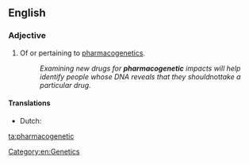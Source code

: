 ==English==

===Adjective===
{{en-adj|-}}

# {{label|en|pharmacology}} Of or pertaining to [[pharmacogenetics]].
#: ''Examining new drugs for '''pharmacogenetic''' impacts will help identify people whose DNA reveals that they should ''not'' take a particular drug.''

====Translations====
{{trans-top|pertaining to pharmacogenetics}}
* Dutch: {{t|nl|farmacogenetisch}}
{{trans-mid}}
{{trans-bottom}}

[[Category:en:Genetics]]

[[ta:pharmacogenetic]]